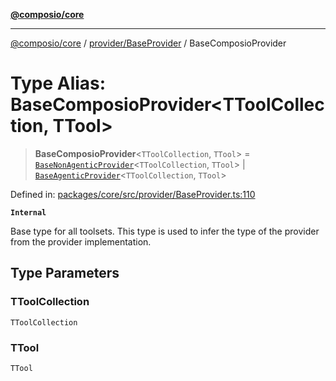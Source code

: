 [**@composio/core**](../../../README.mdx)

***

[@composio/core](../../../README.mdx) / [provider/BaseProvider](../README.mdx) / BaseComposioProvider

# Type Alias: BaseComposioProvider\<TToolCollection, TTool\>

> **BaseComposioProvider**\<`TToolCollection`, `TTool`\> = [`BaseNonAgenticProvider`](../classes/BaseNonAgenticProvider.mdx)\<`TToolCollection`, `TTool`\> \| [`BaseAgenticProvider`](../classes/BaseAgenticProvider.mdx)\<`TToolCollection`, `TTool`\>

Defined in: [packages/core/src/provider/BaseProvider.ts:110](https://github.com/ComposioHQ/sdk-v3-ts/blob/d452a596cdc5436dd82cd6e55ff43fd070539a9c/packages/core/src/provider/BaseProvider.ts#L110)

**`Internal`**

Base type for all toolsets.
This type is used to infer the type of the provider from the provider implementation.

## Type Parameters

### TToolCollection

`TToolCollection`

### TTool

`TTool`
